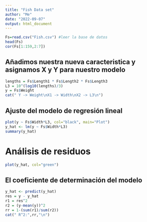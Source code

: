 ---
title: "Fish Data set"
author: "Me"
date: "2022-09-07"
output: html_document
---

```{r}
Fs=read.csv("Fish.csv") #leer la base de datos
head(Fs)
cor(Fs[1:159,2:7])
```
## Añadimos nuestra nueva caracteristica y asignamos X y Y para nuestro modelo
```{r}
lengths = Fs$Length1 * Fs$Length2 * Fs$Length3
L3 = 10^(log10(lengths)/3)
y = Fs$Weight
cat(" Y -> Weight\nX1 -> Width\nX2 -> L3\n")
```

## Ajuste del modelo de regresión lineal
```{r}
plot(y ~ Fs$Width*L3, col="black", main="Plot")
y_hat <- lm(y ~ Fs$Width*L3)
summary(y_hat)
```
# Análisis de residuos
```{r}
plot(y_hat, col="green")
```

## El coeficiente de determinación del modelo 
```{r}
y_hat <- predict(y_hat)
res = y - y_hat
r1 = res^2
r2 = (y-mean(y))^2
rr = 1-(sum(r1)/sum(r2))
cat(" R^2:",rr,"\n")
```
